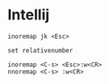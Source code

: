 # Intellij 

```shell filename="~/.ideavimrc"
inoremap jk <Esc> 

set relativenumber

inoremap <C-s> <Esc>:w<CR>
nnoremap <C-s> :w<CR>
```
